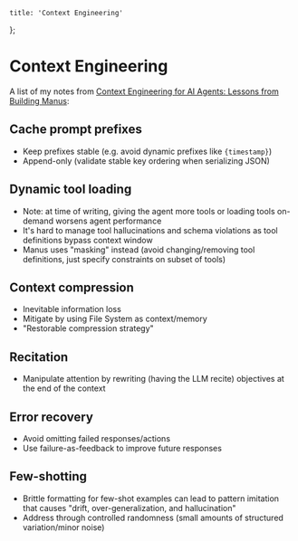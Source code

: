 	title: 'Context Engineering'
};

# Context Engineering

A list of my notes from [Context Engineering for AI Agents: Lessons from Building Manus](https://manus.im/blog/Context-Engineering-for-AI-Agents-Lessons-from-Building-Manus):

## Cache prompt prefixes

- Keep prefixes stable (e.g. avoid dynamic prefixes like `{timestamp}`)
- Append-only (validate stable key ordering when serializing JSON)

## Dynamic tool loading

- Note: at time of writing, giving the agent more tools or loading tools on-demand worsens agent performance
- It's hard to manage tool hallucinations and schema violations as tool definitions bypass context window
- Manus uses "masking" instead (avoid changing/removing tool definitions, just specify constraints on subset of tools)

## Context compression

- Inevitable information loss
- Mitigate by using File System as context/memory
- "Restorable compression strategy"

## Recitation

- Manipulate attention by rewriting (having the LLM recite) objectives at the end of the context

## Error recovery

- Avoid omitting failed responses/actions
- Use failure-as-feedback to improve future responses

## Few-shotting

- Brittle formatting for few-shot examples can lead to pattern imitation that causes "drift, over-generalization, and hallucination"
- Address through controlled randomness (small amounts of structured variation/minor noise)
